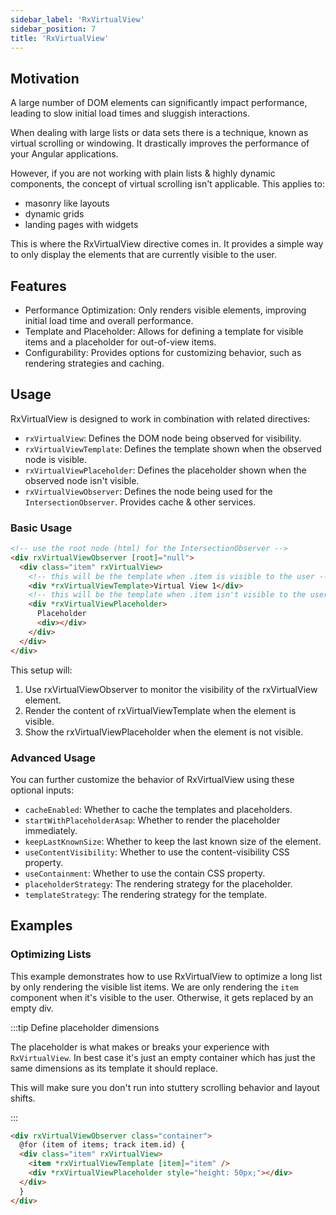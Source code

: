 ```yaml
---
sidebar_label: 'RxVirtualView'
sidebar_position: 7
title: 'RxVirtualView'
---
```



## Motivation

A large number of DOM elements can significantly impact performance, leading to slow initial load times and sluggish interactions.

When dealing with large lists or data sets there is a technique, known as virtual scrolling or windowing.
It drastically improves the performance of your Angular applications.

However, if you are not working with plain lists & highly dynamic components, the concept of virtual scrolling isn't applicable.
This applies to:

- masonry like layouts
- dynamic grids
- landing pages with widgets

This is where the RxVirtualView directive comes in. It provides a simple way to only display the elements that are currently visible to
the user.

## Features

- Performance Optimization: Only renders visible elements, improving initial load time and overall performance.
- Template and Placeholder: Allows for defining a template for visible items and a placeholder for out-of-view items.
- Configurability: Provides options for customizing behavior, such as rendering strategies and caching.

## Usage

RxVirtualView is designed to work in combination with related directives:

- `rxVirtualView`: Defines the DOM node being observed for visibility.
- `rxVirtualViewTemplate`: Defines the template shown when the observed node is visible.
- `rxVirtualViewPlaceholder`: Defines the placeholder shown when the observed node isn't visible.
- `rxVirtualViewObserver`: Defines the node being used for the `IntersectionObserver`. Provides cache & other services.

### Basic Usage

```html
<!-- use the root node (html) for the IntersectionObserver -->
<div rxVirtualViewObserver [root]="null">
  <div class="item" rxVirtualView>
    <!-- this will be the template when .item is visible to the user -->
    <div *rxVirtualViewTemplate>Virtual View 1</div>
    <!-- this will be the template when .item isn't visible to the user -->
    <div *rxVirtualViewPlaceholder>
      Placeholder
      <div></div>
    </div>
  </div>
</div>
```

This setup will:

1. Use rxVirtualViewObserver to monitor the visibility of the rxVirtualView element.
2. Render the content of rxVirtualViewTemplate when the element is visible.
3. Show the rxVirtualViewPlaceholder when the element is not visible.

### Advanced Usage

You can further customize the behavior of RxVirtualView using these optional inputs:

- `cacheEnabled`: Whether to cache the templates and placeholders.
- `startWithPlaceholderAsap`: Whether to render the placeholder immediately.
- `keepLastKnownSize`: Whether to keep the last known size of the element.
- `useContentVisibility`: Whether to use the content-visibility CSS property.
- `useContainment`: Whether to use the contain CSS property.
- `placeholderStrategy`: The rendering strategy for the placeholder.
- `templateStrategy`: The rendering strategy for the template.

## Examples

### Optimizing Lists

This example demonstrates how to use RxVirtualView to optimize a long list by only rendering the visible list items.
We are only rendering the `item` component when it's visible to the user. Otherwise, it gets replaced by an empty div.

:::tip Define placeholder dimensions

The placeholder is what makes or breaks your experience with `RxVirtualView`. In best case it's just
an empty container which has just the same dimensions as its template it should replace.

This will make sure you don't run into stuttery scrolling behavior and layout shifts.

:::

```html
<div rxVirtualViewObserver class="container">
  @for (item of items; track item.id) {
  <div class="item" rxVirtualView>
    <item *rxVirtualViewTemplate [item]="item" />
    <div *rxVirtualViewPlaceholder style="height: 50px;"></div>
  </div>
  }
</div>
```
